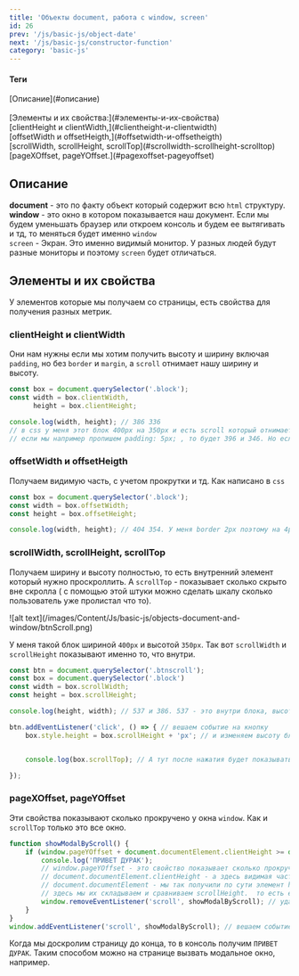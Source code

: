 ```yaml
---
title: 'Объекты document, работа с window, screen'
id: 26
prev: '/js/basic-js/object-date'
next: '/js/basic-js/constructor-function'
category: 'basic-js'
---
```


<div className = 'mdHead'>

#### Теги
<div className='tag_js'>[Описание](#описание)</div><br/>
<div className='tag_js'>[Элементы и их свойства:](#элементы-и-их-свойства)</div>
<div className='mini_tag_js'>[clientHeight и clientWidth,](#clientheight-и-clientwidth)</div>
<div className='mini_tag_js'>[offsetWidth и offsetHeigth,](#offsetwidth-и-offsetheigth)</div>
<div className='mini_tag_js'>[scrollWidth, scrollHeight, scrollTop](#scrollwidth-scrollheight-scrolltop)</div>
<div className='mini_tag_js'>[pageXOffset, pageYOffset.](#pagexoffset-pageyoffset)</div>

</div>

## Описание ##

<b>document</b> - это по факту объект который содержит всю `html` структуру.<br/>
<b>window</b> - это окно в котором показывается наш документ.
Если мы будем уменьшать браузер или откроем консоль и будем ее вытягивать и тд, то меняться будет именно `window`<br/>
`screen` - Экран. Это именно видимый монитор. У разных людей будут разные мониторы и поэтому `screen` будет отличаться.<br/>


## Элементы и их свойства ##
У элементов которые мы получаем со страницы, есть свойства для получения разных метрик.

### clientHeight и clientWidth ###
Они нам нужны если мы хотим получить высоту и ширину включая `padding`, но без `border` и `margin`, а `scroll` отнимает нашу ширину и высоту. 
```javaScript
const box = document.querySelector('.block');
const width = box.clientWidth,
      height = box.clientHeight;

console.log(width, height); // 386 336
// в css у меня этот блок 400px на 350px и есть scroll который отнимает 14px.
// если мы например пропишем padding: 5px; , то будет 396 и 346. Но если пропишем border или margin ничего не изменится.
```

### offsetWidth и offsetHeigth ###
Получаем видимую часть, с учетом прокрутки и тд. Как написано в `css` 
```javaScript
const box = document.querySelector('.block');
const width = box.offsetWidth;
const height = box.offsetHeight;

console.log(width, height); // 404 354. У меня border 2px поэтому на 4px больше с каждой стороны. Scroll при этом уже не отнимает px так как он учитывается.
```
### scrollWidth, scrollHeight, scrollTop ###
Получаем ширину и высоту полностью, то есть внутренний элемент который нужно проскроллить. А `scrollTop` - показывает сколько скрыто вне скролла ( с помощью этой штуки можно сделать шкалу сколько пользователь уже пролистал что то).

<div className='container-img'> <span className="img"> ![alt text](/images/Content/Js/basic-js/objects-document-and-window/btnScroll.png) </span></div>

У меня такой блок шириной `400px` и высотой `350px`. Так вот `scrollWidth` и `scrollHeight` показывают именно то, что внутри.
```javaScript
const btn = document.querySelector('.btnscroll');
const box = document.querySelector('.block')
const width = box.scrollWidth;
const height = box.scrollHeight;

console.log(height, width); // 537 и 386. 537 - это внутри блока, высота увеличилась из за текста внутри. 386 ширина, 14px забрал scroll

btn.addEventListener('click', () => { // вешаем событие на кнопку
    box.style.height = box.scrollHeight + 'px'; // и изменяем высоту блока при нажатии. немного раскрываем так сказать.


    console.log(box.scrollTop); // А тут после нажатия будет показывать сколько пикселей вверху осталось вне нашего поля зрения(сколько мы проскролили) 

});
```

### pageXOffset, pageYOffset ###
Эти свойства показывают сколько прокручено у окна `window`. Как и `scrollTop` только это все окно.
```javaScript
function showModalByScroll() {
    if (window.pageYOffset + document.documentElement.clientHeight >= document.documentElement.scrollHeight) {
        console.log('ПРИВЕТ ДУРАК');
        // window.pageYOffset - это свойство показывает сколько прокрученно у всего окна
        // document.documentElement.clientHeight - а здесь видимая часть всего html
        // document.documentElement - мы так получили по сути элемент html
        // здесь мы их складываем и сравниваем scrollHeight.  то есть если прокрученная часть окна и видимая совпадают с scrollHeight у всего html, значит мы прокрутили страницу до самого конца.
        window.removeEventListener('scroll', showModalByScroll); // удаляем обработчик
    }
}
window.addEventListener('scroll', showModalByScroll); // вешаем событие scroll На окно и передаем нашу функцию
```
Когда мы доскролим страницу до конца, то в консоль получим `ПРИВЕТ ДУРАК`. Таким способом можно на странице вызвать модальное окно, например.
